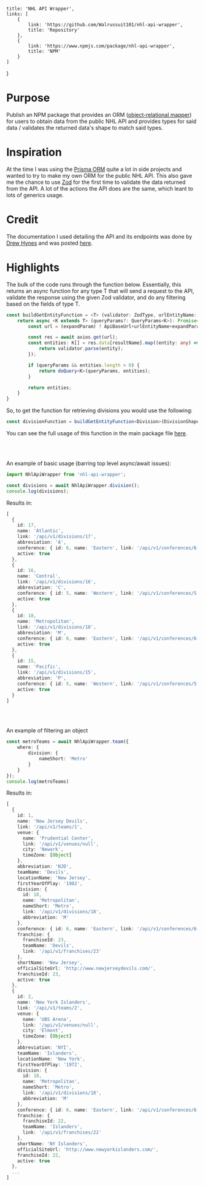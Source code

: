 
    title: 'NHL API Wrapper',
    links: [
        {
            link: 'https://github.com/Walrussuit101/nhl-api-wrapper',
            title: 'Repository'
        },
        {
            link: 'https://www.npmjs.com/package/nhl-api-wrapper',
            title: 'NPM'
        }
    ]
}

# Purpose
Publish an NPM package that provides an ORM (<a className="link" href="https://en.wikipedia.org/wiki/Object%E2%80%93relational_mapping" target="_blank">object-relational mapper</a>)
for users to obtain data from the public NHL API and provides types for said data / validates the returned data's shape to match said types.

# Inspiration

At the time I was using the <a className="link" href="https://www.prisma.io" target="_blank">Prisma ORM</a> quite a lot in side projects
and wanted to try to make my own ORM for the public NHL API. This also gave me the chance to use <a className="link" href="https://zod.dev/" target="_blank">Zod</a>
for the first time to validate the data returned from the API. A lot of the actions the API does are the same, which leant to lots of generics usage.

# Credit

The documentation I used detailing the API and its endpoints was done by <a className="link" href="https://gitlab.com/dword4" target="_blank">Drew Hynes</a> and was posted 
<a className="link" href="https://gitlab.com/dword4/nhlapi/-/blob/master/stats-api.md" target="_blank">here</a>.

# Highlights

The bulk of the code runs through the function below. Essentially, this returns an async function for any type T that will send a request to the API, validate the response
using the given Zod validator, and do any filtering based on the fields of type T.

```typescript
const buildGetEntityFunction = <T> (validator: ZodType, urlEntityName: string, resultName: string, expandParam?: string) => {
    return async <K extends T> (queryParams?: QueryParams<K>): Promise<T[]> => {
        const url = (expandParam) ? ApiBaseUrl+urlEntityName+expandParam : ApiBaseUrl+urlEntityName;

        const res = await axios.get(url);
        const entities: K[] = res.data[resultName].map((entity: any) => {
            return validator.parse(entity);
        });

        if (queryParams && entities.length > 0) {
            return doQuery<K>(queryParams, entities);
        }

        return entities;
    }
}
```

So, to get the function for retrieving divisions you would use the following:
```typescript
const divisionFunction = buildGetEntityFunction<Division>(DivisionShape, 'divisions', 'divisions');
```

You can see the full usage of this function in the main package file <a className="link" href="https://github.com/Walrussuit101/nhl-api-wrapper/blob/master/src/NhlApiWrapper.ts" target="_blank">here</a>.

<br/><br/>

An example of basic usage (barring top level async/await issues):
```typescript
import NhlApiWrapper from 'nhl-api-wrapper';

const divisions = await NhlApiWrapper.division();
console.log(divisions);
```

Results in:

```typescript
[
  {
    id: 17,
    name: 'Atlantic',
    link: '/api/v1/divisions/17',
    abbreviation: 'A',
    conference: { id: 6, name: 'Eastern', link: '/api/v1/conferences/6' },
    active: true
  },
  {
    id: 16,
    name: 'Central',
    link: '/api/v1/divisions/16',
    abbreviation: 'C',
    conference: { id: 5, name: 'Western', link: '/api/v1/conferences/5' },
    active: true
  },
  {
    id: 18,
    name: 'Metropolitan',
    link: '/api/v1/divisions/18',
    abbreviation: 'M',
    conference: { id: 6, name: 'Eastern', link: '/api/v1/conferences/6' },
    active: true
  },
  {
    id: 15,
    name: 'Pacific',
    link: '/api/v1/divisions/15',
    abbreviation: 'P',
    conference: { id: 5, name: 'Western', link: '/api/v1/conferences/5' },
    active: true
  }
]
```
<br/><br/>

An example of filtering an object
```typescript
const metroTeams = await NhlApiWrapper.team({
    where: {
        division: {
            nameShort: 'Metro'
        }
    }
});
console.log(metroTeams)
```

Results in:
```typescript
[
  {
    id: 1,
    name: 'New Jersey Devils',
    link: '/api/v1/teams/1',
    venue: {
      name: 'Prudential Center',
      link: '/api/v1/venues/null',
      city: 'Newark',
      timeZone: [Object]
    },
    abbreviation: 'NJD',
    teamName: 'Devils',
    locationName: 'New Jersey',
    firstYearOfPlay: '1982',
    division: {
      id: 18,
      name: 'Metropolitan',
      nameShort: 'Metro',
      link: '/api/v1/divisions/18',
      abbreviation: 'M'
    },
    conference: { id: 6, name: 'Eastern', link: '/api/v1/conferences/6' },
    franchise: {
      franchiseId: 23,
      teamName: 'Devils',
      link: '/api/v1/franchises/23'
    },
    shortName: 'New Jersey',
    officialSiteUrl: 'http://www.newjerseydevils.com/',
    franchiseId: 23,
    active: true
  },
  {
    id: 2,
    name: 'New York Islanders',
    link: '/api/v1/teams/2',
    venue: {
      name: 'UBS Arena',
      link: '/api/v1/venues/null',
      city: 'Elmont',
      timeZone: [Object]
    },
    abbreviation: 'NYI',
    teamName: 'Islanders',
    locationName: 'New York',
    firstYearOfPlay: '1972',
    division: {
      id: 18,
      name: 'Metropolitan',
      nameShort: 'Metro',
      link: '/api/v1/divisions/18',
      abbreviation: 'M'
    },
    conference: { id: 6, name: 'Eastern', link: '/api/v1/conferences/6' },
    franchise: {
      franchiseId: 22,
      teamName: 'Islanders',
      link: '/api/v1/franchises/22'
    },
    shortName: 'NY Islanders',
    officialSiteUrl: 'http://www.newyorkislanders.com/',
    franchiseId: 22,
    active: true
  }, 
  ...
]
```

